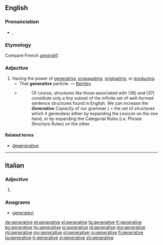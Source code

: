 ==English==

===Pronunciation===
* {{enPR|jĕn'ər-ə-tĭv}}, {{IPA|/ˈdʒenərətɪv/|lang=en}}

===Etymology===
Compare French ''[[génératif]]''.

===Adjective===
{{en-adj}}

# Having the power of [[generating]], [[propagating]], [[originating]], or [[producing]].
#* That '''generative''' particle. — [[Bentley]]
#* {{quote-book|year=1988|author=Andrew Radford|title=Transformational grammar: a first course|location=Cambridge, UK|publisher=Cambridge University Press|page=127}}
#*: Of course, structures like those associated with (36) and (37) constitute only a tiny subset of the infinite set of well-formed sentence structures found in English. We can increase the ''<b>Generative</b> Capacity'' of our grammar ( = the set of structures which it generates) either by expanding the Lexicon on the one hand, or by expanding the Categorial Rules (i.e. Phrase Structure Rules) on the other.

====Related terms====
* [[degenerative]]

----

==Italian==

===Adjective===
{{head|it|adjective form}}

# {{feminine plural of|generativo|lang=it}}

===Anagrams===
* [[generatevi#Italian|generatevi]]

[[de:generative]]
[[et:generative]]
[[el:generative]]
[[fa:generative]]
[[fr:generative]]
[[ko:generative]]
[[hy:generative]]
[[io:generative]]
[[id:generative]]
[[mg:generative]]
[[ml:generative]]
[[my:generative]]
[[pl:generative]]
[[ru:generative]]
[[fi:generative]]
[[ta:generative]]
[[tr:generative]]
[[vi:generative]]
[[zh:generative]]